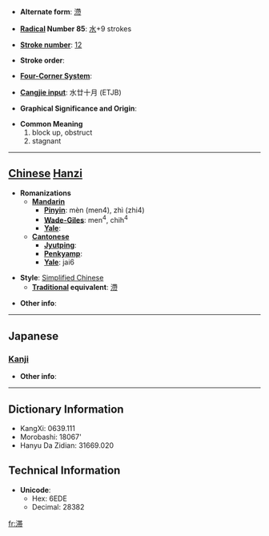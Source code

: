 * '''Alternate form''': [[滯]]

* '''[[Wiktionary:Chinese radical index| Radical]] Number 85''': [[Wiktionary:Chinese radical index 水|水]]+9 strokes

* '''[[Wiktionary:Chinese total strokes index|Stroke number]]''': [[Wiktionary:Chinese total strokes index 12|12]]

* '''Stroke order''': 

* '''[[Wiktionary:Chinese four corner index|Four-Corner System]]''': 

* '''[[Wiktionary:Chinese Cangjie index|Cangjie input]]''': 水廿十月 (ETJB)

* '''Graphical Significance and Origin''': 

* '''Common Meaning'''
*#block up, obstruct
*# stagnant


----

== [[Chinese]] [[Hanzi]] ==

* '''Romanizations'''
** '''[[Mandarin]]'''
*** '''[[Pinyin]]''': mèn (men4), zhì (zhi4)
*** '''[[Wade-Giles]]''': men<sup>4</sup>, chih<sup>4</sup>
*** '''[[Yale]]''': 
** '''[[Cantonese]]'''
*** '''[[Jyutping]]''':
*** '''[[Penkyamp]]''': 
*** '''[[Yale]]''': jai6

* '''Style''': [[Simplified Chinese]] 
** '''[[Traditional Chinese|Traditional]] equivalent''': [[滯]]

* '''Other info''': 

----

==Japanese==
===[[Kanji]]===
{{kanji|on readings=[[たい]] (tai)|kun readings=[[とどこおる]] (todokooru)}}

* '''Other info''':  

----

== Dictionary Information ==

* KangXi: 0639.111
* Morobashi: 18067'
* Hanyu Da Zidian: 31669.020

== Technical Information ==

* '''Unicode''':
** Hex: 6EDE
** Decimal: 28382

[[fr:滞]]